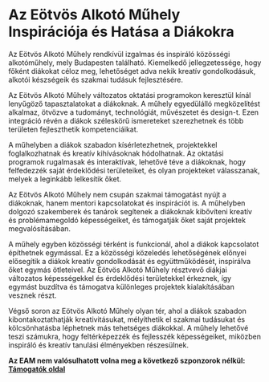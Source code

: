 # Az Eötvös Alkotó Műhely Inspirációja és Hatása a Diákokra

Az Eötvös Alkotó Műhely rendkívül izgalmas és inspiráló közösségi alkotóműhely, mely Budapesten található. Kiemelkedő jellegzetessége, hogy főként diákokat céloz meg, lehetőséget adva nekik kreatív gondolkodásuk, alkotói készségeik és szakmai tudásuk fejlesztésére.

Az Eötvös Alkotó Műhely változatos oktatási programokon keresztül kínál lenyűgöző tapasztalatokat a diákoknak. A műhely egyedülálló megközelítést alkalmaz, ötvözve a tudományt, technológiát, művészetet és design-t. Ezen integráció révén a diákok széleskörű ismereteket szerezhetnek és több területen fejleszthetik kompetenciáikat.

A műhelyben a diákok szabadon kísérletezhetnek, projektekkel foglalkozhatnak és kreatív kihívásoknak hódolhatnak. Az oktatási programok rugalmasak és interaktívak, lehetővé téve a diákoknak, hogy felfedezzék saját érdeklődési területeiket, és olyan projekteket válasszanak, melyek a leginkább lelkesítik őket.

Az Eötvös Alkotó Műhely nem csupán szakmai támogatást nyújt a diákoknak, hanem mentori kapcsolatokat és inspirációt is. A műhelyben dolgozó szakemberek és tanárok segítenek a diákoknak kibővíteni kreatív és problémamegoldó képességeiket, és támogatják őket saját projektek megvalósításában.

A műhely egyben közösségi térként is funkcionál, ahol a diákok kapcsolatot építhetnek egymással. Ez a közösségi közeledés lehetőségének előnyei elősegítik a diákok kreatív gondolkodását és együttműködését, inspirálva őket egymás ötleteivel. Az Eötvös Alkotó Műhely résztvevő diákjai változatos képességekkel és érdeklődési területekkel érkeznek, így egymást buzdítva és támogatva különleges projektek kialakításában vesznek részt.

Végső soron az Eötvös Alkotó Műhely olyan tér, ahol a diákok szabadon kibontakoztathatják kreativitásukat, mélyíthetik el szakmai tudásukat és kölcsönhatásba léphetnek más tehetséges diákokkal. A műhely lehetővé teszi számukra, hogy feltérképezzék és fejlesszék képességeiket, miközben inspiráló és kreatív tanulási élményekben részesülnek.

**Az EAM nem valósulhatott volna meg a következő szponzorok nélkül: [Támogatók oldal](https://e5vosalkoto.eu/tamogatok/)**
